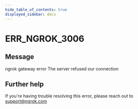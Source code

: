 ```yaml
---
hide_table_of_contents: true
displayed_sidebar: docs
---
```



# ERR_NGROK_3006

## Message

ngrok gateway error
The server refused our connection

<ErrorDetails error="err_ngrok_3006" />

## Further help

If you're having trouble resolving this error, please reach out to [support@ngrok.com](mailto:support@ngrok.com?subject=Help%20with%20ERR_NGROK_3006)
